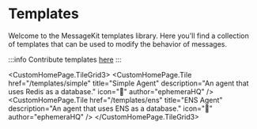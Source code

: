 
# Templates

Welcome to the MessageKit templates library. Here you'll find a collection of templates that can be used to modify the behavior of messages.

:::info
Contribute templates [here](/community/contribute)
:::

<CustomHomePage.TileGrid3>
  <CustomHomePage.Tile
    href="/templates/simple"
    title="Simple Agent"
    description="An agent that uses Redis as a database."
    icon="🤖"
    author="ephemeraHQ"
  />
  <CustomHomePage.Tile
    href="/templates/ens"
    title="ENS Agent"
    description="An agent that uses ENS as a database."
    icon="🔗"
    author="ephemeraHQ"
  />
</CustomHomePage.TileGrid3>
